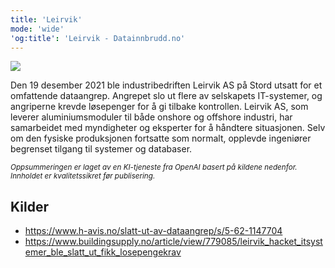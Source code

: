 ```yaml
---
title: 'Leirvik'
mode: 'wide'
'og:title': 'Leirvik - Datainnbrudd.no'
---
```


<Frame>
<img src="/images/leirvik.png" noZoom/>
</Frame>

Den 19 desember 2021 ble industribedriften Leirvik AS på Stord utsatt for et omfattende dataangrep. Angrepet slo ut flere av selskapets IT-systemer, og angriperne krevde løsepenger for å gi tilbake kontrollen. Leirvik AS, som leverer aluminiumsmoduler til både onshore og offshore industri, har samarbeidet med myndigheter og eksperter for å håndtere situasjonen. Selv om den fysiske produksjonen fortsatte som normalt, opplevde ingeniører begrenset tilgang til systemer og databaser.

<sup><i>Oppsummeringen er laget av en KI-tjeneste fra OpenAI basert på kildene nedenfor. Innholdet er kvalitetssikret før publisering.</i></sup>

## Kilder
- https://www.h-avis.no/slatt-ut-av-dataangrep/s/5-62-1147704
- https://www.buildingsupply.no/article/view/779085/leirvik_hacket_itsystemer_ble_slatt_ut_fikk_losepengekrav
